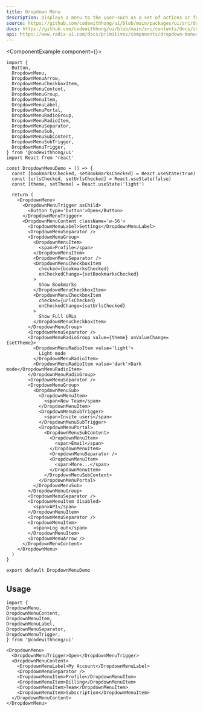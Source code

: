 ```yaml
---
title: Dropdown Menu
description: Displays a menu to the user—such as a set of actions or functions—triggered by a button.
source: https://github.com/codewithhong/ui/blob/main/packages/ui/src/dropdown-menu.tsx
docs: https://github.com/codewithhong/ui/blob/main/src/contents/docs/components/dropdown-menu.mdx
api: https://www.radix-ui.com/docs/primitives/components/dropdown-menu#api-reference
---
```


<ComponentExample component={<DropdownMenuDemo />}>
  ```tsx
  import {
    Button,
    DropdownMenu,
    DropdownMenuArrow,
    DropdownMenuCheckboxItem,
    DropdownMenuContent,
    DropdownMenuGroup,
    DropdownMenuItem,
    DropdownMenuLabel,
    DropdownMenuPortal,
    DropdownMenuRadioGroup,
    DropdownMenuRadioItem,
    DropdownMenuSeparator,
    DropdownMenuSub,
    DropdownMenuSubContent,
    DropdownMenuSubTrigger,
    DropdownMenuTrigger,
  } from '@codewithhong/ui'
  import React from 'react'

  const DropdownMenuDemo = () => {
    const [bookmarksChecked, setBookmarksChecked] = React.useState(true)
    const [urlsChecked, setUrlsChecked] = React.useState(false)
    const [theme, setTheme] = React.useState('light')

    return (
      <DropdownMenu>
        <DropdownMenuTrigger asChild>
          <Button type='button'>Open</Button>
        </DropdownMenuTrigger>
        <DropdownMenuContent className='w-56'>
          <DropdownMenuLabel>Settings</DropdownMenuLabel>
          <DropdownMenuSeparator />
          <DropdownMenuGroup>
            <DropdownMenuItem>
              <span>Profile</span>
            </DropdownMenuItem>
            <DropdownMenuSeparator />
            <DropdownMenuCheckboxItem
              checked={bookmarksChecked}
              onCheckedChange={setBookmarksChecked}
            >
              Show Bookmarks
            </DropdownMenuCheckboxItem>
            <DropdownMenuCheckboxItem
              checked={urlsChecked}
              onCheckedChange={setUrlsChecked}
            >
              Show Full URLs
            </DropdownMenuCheckboxItem>
          </DropdownMenuGroup>
          <DropdownMenuSeparator />
          <DropdownMenuRadioGroup value={theme} onValueChange={setTheme}>
            <DropdownMenuRadioItem value='light'>
              Light mode
            </DropdownMenuRadioItem>
            <DropdownMenuRadioItem value='dark'>Dark mode</DropdownMenuRadioItem>
          </DropdownMenuRadioGroup>
          <DropdownMenuSeparator />
          <DropdownMenuGroup>
            <DropdownMenuSub>
              <DropdownMenuItem>
                <span>New Team</span>
              </DropdownMenuItem>
              <DropdownMenuSubTrigger>
                <span>Invite users</span>
              </DropdownMenuSubTrigger>
              <DropdownMenuPortal>
                <DropdownMenuSubContent>
                  <DropdownMenuItem>
                    <span>Email</span>
                  </DropdownMenuItem>
                  <DropdownMenuSeparator />
                  <DropdownMenuItem>
                    <span>More...</span>
                  </DropdownMenuItem>
                </DropdownMenuSubContent>
              </DropdownMenuPortal>
            </DropdownMenuSub>
          </DropdownMenuGroup>
          <DropdownMenuSeparator />
          <DropdownMenuItem disabled>
            <span>API</span>
          </DropdownMenuItem>
          <DropdownMenuSeparator />
          <DropdownMenuItem>
            <span>Log out</span>
          </DropdownMenuItem>
          <DropdownMenuArrow />
        </DropdownMenuContent>
      </DropdownMenu>
    )
  }

  export default DropdownMenuDemo
  ```
</ComponentExample>

## Usage

```tsx
import {
DropdownMenu,
DropdownMenuContent,
DropdownMenuItem,
DropdownMenuLabel,
DropdownMenuSeparator,
DropdownMenuTrigger,
} from '@codewithhong/ui'
```

```tsx
<DropdownMenu>
  <DropdownMenuTrigger>Open</DropdownMenuTrigger>
  <DropdownMenuContent>
    <DropdownMenuLabel>My Account</DropdownMenuLabel>
    <DropdownMenuSeparator />
    <DropdownMenuItem>Profile</DropdownMenuItem>
    <DropdownMenuItem>Billing</DropdownMenuItem>
    <DropdownMenuItem>Team</DropdownMenuItem>
    <DropdownMenuItem>Subscription</DropdownMenuItem>
  </DropdownMenuContent>
</DropdownMenu>
```

